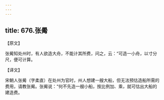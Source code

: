 ```yaml
---
---
---
```

title: 676.张觷
---



【原文】

张觷知处州时，有人欲造大舟，不能计其所费，问之，云：“可造一小舟，以寸分尺，便可计算。

【译文】

宋朝人张觷（字柔直）在处州为官时，州人想建一艘大船，但无法预估造船所需的费用，请教张觷。张觷说：“何不先造一艘小船，按比例加、乘，就可估出大船的建造费。